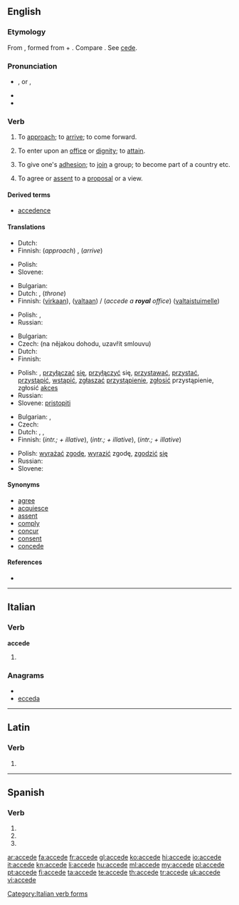 {{was wotd|2008|May|27}}
{{also|accède|accedé|accédé}}
==English==

===Etymology===
From {{etyl|la}} {{term|accedo|accēdō|approach, accede|lang=la}}, formed from {{term|ad||to, toward, at|lang=la}} + {{term|cedo|cēdō|move, yield|lang=la}}. Compare {{etyl|fr|-}} {{term|accéder|lang=fr}}. See [[cede]].

===Pronunciation===
* {{a|UK|US}} {{IPA|/əkˈsiːd/}}, {{SAMPA|/@k"si:d/}} or {{a|US}} {{IPA|/əˈsiːd/}}, {{SAMPA|/@"si:d/}}
* {{audio|en-us-accede.ogg|Audio (US)}}
* {{rhymes|iːd}}

===Verb===
{{en-verb|acced|ing}}

# {{intransitive}} {{obsolete}} To [[approach]]; to [[arrive]]; to come forward.
# {{transitive}} To enter upon an [[office]] or [[dignity]]; to [[attain]].
# {{transitive}} To give one's [[adhesion]]; to [[join]] a group; to become part of a country etc.
# {{transitive}} To agree or [[assent]] to a [[proposal]] or a view.

====Derived terms====
* [[accedence]]

====Translations====
{{trans-top|obsolete: to approach}}
* Dutch: {{t+|nl|naderen}}
* Finnish: (''approach'') {{t+|fi|lähestyä}}, (''arrive'') {{t+|fi|saapua}}
{{trans-mid}}
* Polish: {{t|pl|przystępować}}
* Slovene: {{t|sl|pristopiti}}
{{trans-bottom}}

{{trans-top|to enter upon an office or dignity}}
* Bulgarian: {{t|bg|встъпвам}}
* Dutch: {{t+|nl|aanvaarden}}, (''throne'') {{t+|nl|bestijgen}}
* Finnish: {{t+|fi|astua}} ([[virka|virkaan]]), {{t+|fi|nousta}} ([[valta|valtaan]]) / (''accede a '''royal''' office'') {{t+|fi|nousta}} ([[valtaistuin|valtaistuimelle]])
{{trans-mid}}
* Polish: {{t+|pl|obejmować}}, {{t+|pl|objąć}}
* Russian: {{t+|ru|вступать}}
{{trans-bottom}}

{{trans-top|to join a group}}
* Bulgarian: {{t|bg|присъединявам се}}
* Czech: {{t-|cs|přistoupit}} (na nějakou dohodu, uzavřít smlouvu)
* Dutch: {{t-|nl|toetreden}}
* Finnish: {{t+|fi|liittyä}}
{{trans-mid}}
* Polish: {{t|pl|wstępować}}, [[przyłączać]] [[się]], [[przyłączyć]] się, [[przystawać]], [[przystać]], [[przystąpić]], [[wstąpić]], [[zgłaszać]] [[przystąpienie]], [[zgłosić]] przystąpienie, zgłosić [[akces]]
* Russian: {{t|ru|присоединяться}}
* Slovene: [[pristopiti]]
{{trans-bottom}}

{{trans-top|to agree to a proposal or view}}
* Bulgarian: {{t|bg|приемам}}, {{t-|bg|съгласявам се}}
* Czech: {{t-|cs|souhlasit}}
* Dutch: {{t-|nl|toestemmen}}, {{t+|nl|aanvaarden}}, {{t+|nl|inwilligen}}
* Finnish: {{t-|fi|myöntyä}} (''intr.; + illative''), {{t+|fi|taipua}} (''intr.; + illative''), {{t-|fi|suostua}} (''intr.; + illative'')
{{trans-mid}}
* Polish: [[wyrażać]] [[zgodę]], [[wyrazić]] zgodę, [[zgodzić]] [[się]]
* Russian: {{t+|ru|соглашаться}}
* Slovene: {{t|sl|pristopiti}}
{{trans-bottom}}

====Synonyms====
* [[agree]]
* [[acquiesce]]
* [[assent]]
* [[comply]]
* [[concur]]
* [[consent]]
* [[concede]]

====References====
* {{R:Webster 1913}}

----

==Italian==

===Verb===
'''accede'''

# {{form of|[[third-person|Third-person]] [[singular]] [[present tense]]|accedere|lang=Italian}}

===Anagrams===
* {{alphagram|accdee}}
* [[ecceda#Italian|ecceda]]

[[Category:Italian verb forms]]

----

==Latin==

===Verb===
{{la-verb-form|accēde}}

# {{conjugation of|accedo|accēdō|2|s|pres|act|imp|lang=la}}

----

==Spanish==

===Verb===
{{es-verb-form|acceder}}

# {{es-verb form of|ending=er|mood=imperative|sense=affirmative|pers=2|formal=no|number=singular|[[acceder]]}}
# {{es-verb form of|ending=er|mood=indicative|tense=present|pers=2|formal=yes|number=singular|[[acceder]]}}
# {{es-verb form of|ending=er|mood=indicative|tense=present|pers=3|number=singular|[[acceder]]}}

[[ar:accede]]
[[fa:accede]]
[[fr:accede]]
[[gl:accede]]
[[ko:accede]]
[[hi:accede]]
[[io:accede]]
[[it:accede]]
[[kn:accede]]
[[li:accede]]
[[hu:accede]]
[[ml:accede]]
[[my:accede]]
[[pl:accede]]
[[pt:accede]]
[[fi:accede]]
[[ta:accede]]
[[te:accede]]
[[th:accede]]
[[tr:accede]]
[[uk:accede]]
[[vi:accede]]